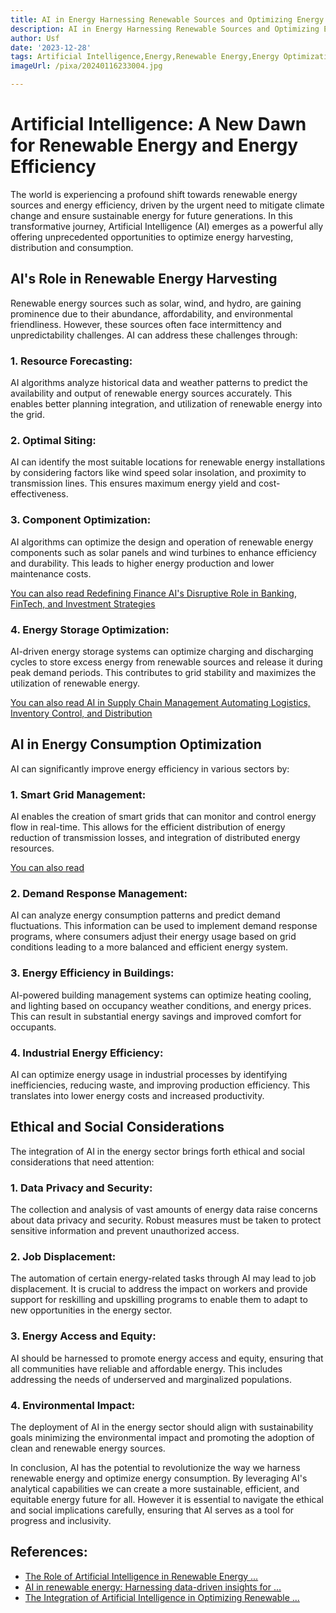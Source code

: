 ```yaml
---
title: AI in Energy Harnessing Renewable Sources and Optimizing Energy Consumption
description: AI in Energy Harnessing Renewable Sources and Optimizing Energy Consumption
author: Usf
date: '2023-12-28'
tags: Artificial Intelligence,Energy,Renewable Energy,Energy Optimization
imageUrl: /pixa/20240116233004.jpg

---
```

# Artificial Intelligence:  A New Dawn for Renewable Energy and Energy Efficiency

The world is experiencing a profound shift towards  renewable energy sources and energy efficiency, driven by the  urgent need to mitigate  climate change  and ensure sustainable energy for future generations. In this transformative journey, Artificial Intelligence  (AI) emerges as a powerful ally offering unprecedented opportunities to  optimize energy harvesting, distribution  and  consumption.

## AI's Role in Renewable Energy Harvesting

Renewable energy sources such as solar, wind,  and  hydro, are gaining  prominence due to their abundance, affordability, and environmental friendliness. However, these sources often face intermittency and unpredictability challenges. AI can address these challenges through:

### 1. Resource  Forecasting:

AI algorithms analyze historical data and weather patterns to predict the availability and output of renewable energy sources accurately. This enables better planning integration, and utilization of  renewable  energy into  the grid.

### 2. Optimal Siting:

AI can identify the most suitable locations for renewable energy installations by considering factors like wind speed  solar insolation, and proximity to transmission lines. This ensures maximum  energy yield and cost-effectiveness.

### 3. Component Optimization:

AI algorithms can  optimize the design and operation of renewable energy components such as solar panels and wind turbines to enhance efficiency and durability. This leads to higher energy production  and lower maintenance costs.

[You can also read Redefining Finance AI's  Disruptive  Role in Banking, FinTech, and Investment Strategies](Redefining%20Finance%20AI%27s%20Disruptive%20Role%20in%20Banking%2C%20FinTech%2C%20and%20Investment%20Strategies)


### 4. Energy Storage Optimization:

AI-driven energy storage  systems can optimize charging and discharging cycles to store excess energy from renewable sources  and release it during peak  demand periods. This contributes to grid stability and maximizes the utilization of renewable  energy.

[You can also read  AI in Supply Chain Management Automating Logistics, Inventory Control, and Distribution](AI%20in%20Supply%20Chain%20Management%20Automating%20Logistics%2C%20Inventory%20Control%2C%20and%20Distribution)


##  AI in Energy Consumption Optimization

AI  can  significantly improve energy efficiency in various sectors by:

### 1. Smart Grid Management:

AI enables the creation of smart grids that can  monitor and control energy flow in real-time. This allows for the efficient distribution of energy  reduction of transmission losses, and integration of  distributed energy resources.

[You can also read ]()


### 2. Demand Response  Management:

AI can analyze energy consumption patterns and predict demand fluctuations. This information can be used to implement demand response programs, where consumers  adjust their energy usage based on grid  conditions leading to a more balanced and efficient energy system.

### 3. Energy Efficiency  in Buildings:

AI-powered building  management  systems can optimize  heating cooling, and lighting based on occupancy weather  conditions, and energy prices. This can result in substantial energy  savings and improved comfort for occupants.

### 4. Industrial Energy Efficiency:

AI can optimize energy usage in industrial processes by identifying inefficiencies, reducing waste, and improving production efficiency. This translates into lower energy costs and increased productivity.

## Ethical and Social  Considerations

The integration of AI in the  energy sector brings forth ethical and social considerations that need attention:

### 1.  Data  Privacy and Security:

The collection and analysis of vast amounts of energy data raise concerns about data privacy and security. Robust measures must  be taken to  protect sensitive information and prevent unauthorized access.

### 2. Job  Displacement:

The automation of certain energy-related tasks through AI may  lead  to job displacement. It is crucial to address the impact on workers and provide support for reskilling and upskilling programs to enable them to adapt to new opportunities  in  the energy sector.

### 3. Energy Access and Equity:

AI should be harnessed to promote  energy access  and equity, ensuring  that  all communities have reliable and affordable energy. This includes  addressing the needs of underserved and marginalized populations.

### 4. Environmental Impact:

The deployment of AI in the energy sector should align with sustainability goals minimizing the environmental impact and promoting the adoption of clean and renewable energy sources.

In conclusion, AI has the potential to revolutionize the way we harness renewable energy and optimize energy  consumption. By leveraging AI's analytical capabilities we can  create a more sustainable,  efficient, and equitable  energy future for all. However it  is essential  to navigate the ethical and social implications carefully, ensuring that AI serves  as a tool for progress and inclusivity.

## References:
- [The Role of Artificial Intelligence in Renewable Energy ...](https://utilitiesone.com/the-role-of-artificial-intelligence-in-renewable-energy-communication)
- [AI in renewable energy: Harnessing data-driven insights for ...](https://timesofindia.indiatimes.com/readersblog/aitalks/ai-in-renewable-energy-harnessing-data-driven-insights-for-sustainable-power-generation-54219/)
- [The Integration of Artificial Intelligence in Optimizing Renewable ...](https://energy5.com/the-integration-of-artificial-intelligence-in-optimizing-renewable-energy-use-in-electrical-infrastructures)
